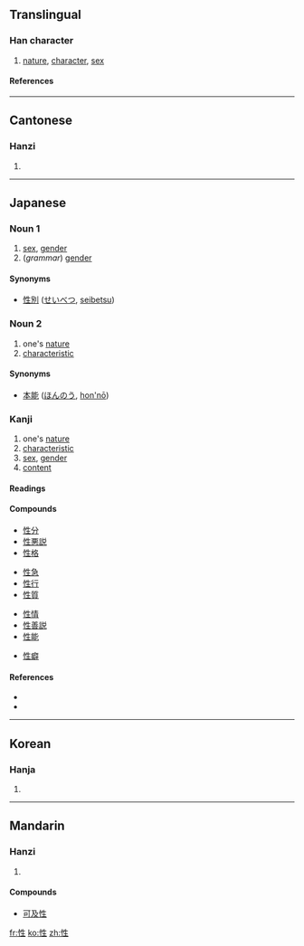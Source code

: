 ==Translingual==
===Han character===
{{Han char|rn=61|rad=心|as=05|sn=8|four=9501<sub>0</sub>|canj=心竹手一 (PHQM)}}
# [[nature]], [[character]], [[sex]]
====References====
{{Han ref|kx=0381.240|dkj=10478|dj=0710.090|hdz=42286.040|uh=6027|ud=24615|bh=A9CA|bd=43466}}
----
==Cantonese==
===Hanzi===
{{yue-hanzi|jyut=|y=sing3}}
# {{defn|Cantonese}}
----
==Japanese==
===Noun 1===
{{ja-noun|k|hira=せい|rom=sei}}

# [[sex]], [[gender]]
# (''grammar'') [[gender]]
====Synonyms====
*[[性別]] ([[せいべつ]], [[seibetsu]])

===Noun 2===
{{ja-noun|k|hira=さが|rom=saga}}

# one's [[nature]]
# [[characteristic]]
====Synonyms====
*[[本能]] ([[ほんのう]], [[hon'nō]])

===Kanji===
{{ja-kanji|grade=5|rs=心05}}
# one's [[nature]]
# [[characteristic]]
# [[sex]], [[gender]]
# [[content]]
====Readings====
{{ja-readings|kanon=[[せい]] (''sei'')|goon=[[しょう]] (''shō'')|kun=[[さが]] (''saga'')|nadzuke=[[なり]] (''nari''), [[もと]] (''moto'')}}
====Compounds====
{{top4}}
*[[性分]]
*[[性悪説]]
*[[性格]]
{{mid4}}
*[[性急]]
*[[性行]]
*[[性質]]
{{mid4}}
*[[性情]]
*[[性善説]]
*[[性能]]
{{mid4}}
*[[性癖]]
{{bottom}}
====References====
*{{S-JIS|90AB}}
*{{JIS|402D}}
----

==Korean==
===Hanja===
{{ko-hanja|hangeul=성|eumhun=|rv=seong|mr=sŏng|y=seng}}
# {{defn|Korean}}
----
==Mandarin==

===Hanzi===
{{cmn-hanzi|pin=[[xìng]] (xing4)|wg=hsing<sup>4</sup>}}

# {{defn|Mandarin}}

====Compounds====
*[[可及性]]

[[fr:性]]
[[ko:性]]
[[zh:性]]